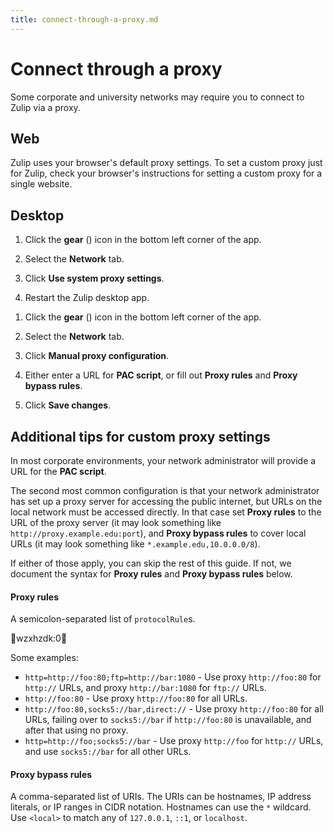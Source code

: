 ```yaml
---
title: connect-through-a-proxy.md
---
```


# Connect through a proxy

Some corporate and university networks may require you to connect to Zulip
via a proxy.

## Web

Zulip uses your browser's default proxy settings. To set a custom proxy just
for Zulip, check your browser's instructions for setting a custom proxy for
a single website.

## Desktop

<Tabs>
<TabItem label="system-proxy-settings">

1. Click the **gear** (<i class="fa fa-cog"></i>) icon in the bottom left corner of the app.




2. Select the **Network** tab.

3. Click **Use system proxy settings**.

4. Restart the Zulip desktop app.

</TabItem>
<TabItem label="custom-proxy-settings">

1. Click the **gear** (<i class="fa fa-cog"></i>) icon in the bottom left corner of the app.




2. Select the **Network** tab.

3. Click **Manual proxy configuration**.

4. Either enter a URL for **PAC script**, or fill out **Proxy rules** and
  **Proxy bypass rules**.

5. Click **Save changes**.

</TabItem>
</Tabs>

## Additional tips for custom proxy settings

In most corporate environments, your network administrator will provide a
URL for the **PAC script**.

The second most common configuration is that your network administrator has
set up a proxy server for accessing the public internet, but URLs on the
local network must be accessed directly. In that case set **Proxy rules** to
the URL of the proxy server (it may look something like
`http://proxy.example.edu:port`), and **Proxy bypass rules** to cover local URLs
(it may look something like `*.example.edu,10.0.0.0/8`).

If either of those apply, you can skip the rest of this guide. If not, we
document the syntax for **Proxy rules** and **Proxy bypass rules** below.

#### Proxy rules

A semicolon-separated list of `protocolRule`s.


wzxhzdk:0


Some examples:

* `http=http://foo:80;ftp=http://bar:1080` - Use proxy `http://foo:80`
  for `http://` URLs, and proxy `http://bar:1080` for `ftp://` URLs.
* `http://foo:80` - Use proxy `http://foo:80` for all URLs.
* `http://foo:80,socks5://bar,direct://` - Use proxy `http://foo:80` for
  all URLs, failing over to `socks5://bar` if `http://foo:80` is
  unavailable, and after that using no proxy.
* `http=http://foo;socks5://bar` -  Use proxy `http://foo` for `http://` URLs,
  and use `socks5://bar` for all other URLs.

#### Proxy bypass rules

A comma-separated list of URIs. The URIs can be hostnames, IP address
literals, or IP ranges in CIDR notation. Hostnames can use the `*`
wildcard. Use `<local>` to match any of `127.0.0.1`, `::1`, or `localhost`.


